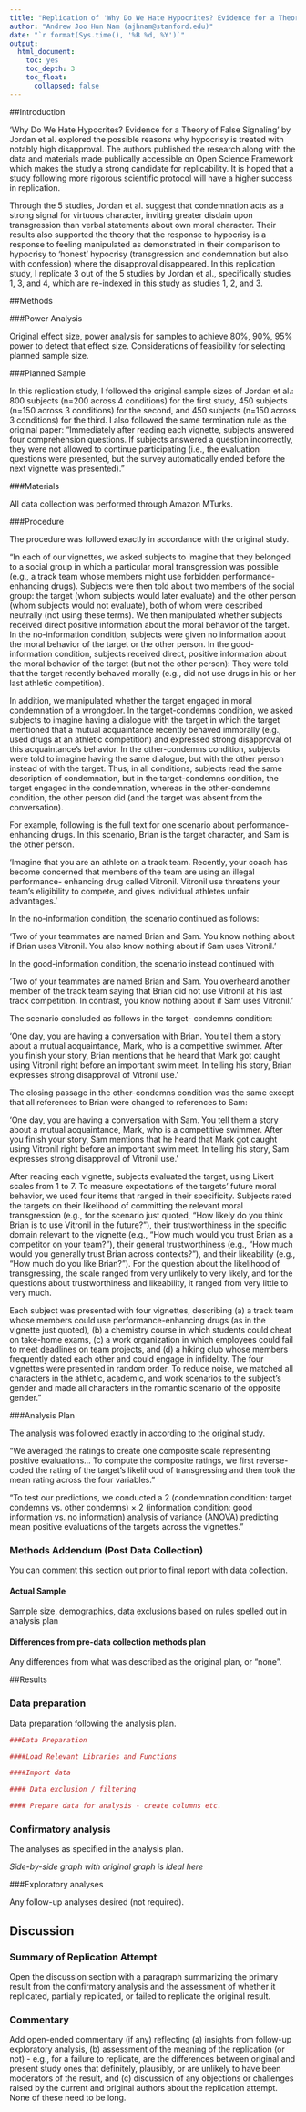 ```yaml
---
title: "Replication of 'Why Do We Hate Hypocrites? Evidence for a Theory of False Signaling' by Jillian J. Jordan et al. (2017, Psychological Science)"
author: "Andrew Joo Hun Nam (ajhnam@stanford.edu)"
date: "`r format(Sys.time(), '%B %d, %Y')`"
output:
  html_document:
    toc: yes
    toc_depth: 3
    toc_float:
      collapsed: false
---
```


<!-- Replication reports should all use this template to standardize reporting across projects.  These reports will be public supplementary materials that accompany the summary report(s) of the aggregate results. -->

##Introduction

'Why Do We Hate Hypocrites? Evidence for a Theory of False Signaling' by Jordan et al. explored the possible reasons why hypocrisy is treated with notably high disapproval. The authors published the research along with the data and materials made publically accessible on Open Science Framework which makes the study a strong candidate for replicability. It is hoped that a study following more rigorous scientific protocol will have a higher success in replication.

Through the 5 studies, Jordan et al. suggest that condemnation acts as a strong signal for virtuous character, inviting greater disdain upon transgression than verbal statements about own moral character. Their results also supported the theory that the response to hypocrisy is a response to feeling manipulated as demonstrated in their comparison to hypocrisy to 'honest' hypocrisy (transgression and condemnation but also with confession) where the disapproval disappeared. In this replication study, I replicate 3 out of the 5 studies by Jordan et al., specifically studies 1, 3, and 4, which are re-indexed in this study as studies 1, 2, and 3. 


##Methods

###Power Analysis

Original effect size, power analysis for samples to achieve 80%, 90%, 95% power to detect that effect size.  Considerations of feasibility for selecting planned sample size.

###Planned Sample

In this replication study, I followed the original sample sizes of Jordan et al.: 800 subjects (n=200 across 4 conditions) for the first study, 450 subjects (n=150 across 3 conditions) for the second, and 450 subjects (n=150 across 3 conditions) for the third. I also followed the same termination rule as the original paper: "Immediately after reading each vignette, subjects
answered four comprehension questions. If subjects answered a question incorrectly, they were not allowed to continue participating (i.e., the evaluation questions were presented, but the survey automatically ended before the next vignette was presented)."

###Materials

All data collection was performed through Amazon MTurks.

###Procedure	

The procedure was followed exactly in accordance with the original study.

"In each of our vignettes, we asked subjects to imagine that they belonged to a social group in which a particular moral transgression was possible (e.g., a track team whose members might use forbidden performance-enhancing drugs). Subjects were then told about two members of the social group: the target (whom subjects would later evaluate) and the other person (whom subjects would not evaluate), both of whom were described neutrally (not using these terms). We then manipulated whether subjects received direct positive information about the moral behavior of the target. In the no-information condition, subjects were given no information about the moral behavior of the target or the other person. In the good-information condition, subjects received direct, positive information about the moral behavior of the target (but not the other person): They were told that the target recently behaved morally (e.g., did not use drugs in his or her last athletic competition).

In addition, we manipulated whether the target engaged in moral condemnation of a wrongdoer. In the target-condemns condition, we asked subjects to imagine having a dialogue with the target in which the target mentioned that a mutual acquaintance recently behaved immorally (e.g., used drugs at an athletic competition) and expressed strong disapproval of this acquaintance’s behavior. In the other-condemns condition, subjects were told to imagine having the same dialogue, but with the other person instead of with the target. Thus, in all conditions, subjects read the same description of condemnation, but in the target-condemns condition, the target engaged in the condemnation, whereas in the other-condemns condition, the other person did (and the target was absent from the conversation).

For example, following is the full text for one scenario about performance-enhancing drugs. In this scenario, Brian is the target character, and Sam is the other person.

'Imagine that you are an athlete on a track team. Recently, your coach has become concerned that members of the team are using an illegal performance- enhancing drug called Vitronil. Vitronil use threatens your team’s eligibility to compete, and gives individual athletes unfair advantages.'

In the no-information condition, the scenario continued as follows:

'Two of your teammates are named Brian and Sam. You know nothing about if Brian uses Vitronil. You also know nothing about if Sam uses Vitronil.'

In the good-information condition, the scenario instead continued with

'Two of your teammates are named Brian and Sam. You overheard another member of the track team saying that Brian did not use Vitronil at his last track competition. In contrast, you know nothing about if Sam uses Vitronil.'

The scenario concluded as follows in the target- condemns condition:

'One day, you are having a conversation with Brian. You tell them a story about a mutual acquaintance, Mark, who is a competitive swimmer. After you finish your story, Brian mentions that he heard that Mark got caught using Vitronil right before an important swim meet. In telling his story, Brian expresses strong disapproval of Vitronil use.'

The closing passage in the other-condemns condition was the same except that all references to Brian were changed to references to Sam:

'One day, you are having a conversation with Sam. You tell them a story about a mutual acquaintance, Mark, who is a competitive swimmer. After you finish your story, Sam mentions that he heard that Mark got caught using Vitronil right before an important swim meet. In telling his story, Sam expresses strong disapproval of Vitronil use.'

After reading each vignette, subjects evaluated the target, using Likert scales from 1 to 7. To measure expectations of the targets’ future moral behavior, we used four items that ranged in their specificity. Subjects rated the targets on their likelihood of committing the relevant moral transgression (e.g., for the scenario just quoted, “How likely do you think Brian is to use Vitronil in the future?”), their trustworthiness in the specific domain relevant to the vignette (e.g., “How much would you trust Brian as a competitor on your team?”), their general trustworthiness (e.g., “How much would you generally trust Brian across contexts?”), and their likeability (e.g., “How much do you like Brian?”). For the question about the likelihood of transgressing, the scale ranged from very unlikely to very likely, and for the questions about trustworthiness and likeability, it ranged from very little to very much.

Each subject was presented with four vignettes, describing (a) a track team whose members could use performance-enhancing drugs (as in the vignette just quoted), (b) a chemistry course in which students could cheat on take-home exams, (c) a work organization in which employees could fail to meet deadlines on team projects, and (d) a hiking club whose members frequently dated each other and could engage in infidelity. The four vignettes were presented in random order. To reduce noise, we matched all characters in the athletic, academic, and work scenarios to the subject’s gender and made all characters in the romantic scenario of the opposite gender."

###Analysis Plan

The analysis was followed exactly in according to the original study. 

"We averaged the ratings to create one composite scale representing positive evaluations... To compute the composite ratings, we first reverse-coded the rating of the target’s likelihood of transgressing and then took the mean rating across the four variables."

"To test our predictions, we conducted a 2 (condemnation condition: target condemns vs. other condemns) × 2 (information condition: good information vs. no information) analysis of variance (ANOVA) predicting mean positive evaluations of the targets across the vignettes."

<!-- ###Differences from Original Study -->

<!-- Explicitly describe known differences in sample, setting, procedure, and analysis plan from original study.  The goal, of course, is to minimize those differences, but differences will inevitably occur.  Also, note whether such differences are anticipated to make a difference based on claims in the original article or subsequent published research on the conditions for obtaining the effect. -->

### Methods Addendum (Post Data Collection)

You can comment this section out prior to final report with data collection.

#### Actual Sample
  Sample size, demographics, data exclusions based on rules spelled out in analysis plan

#### Differences from pre-data collection methods plan
  Any differences from what was described as the original plan, or “none”.


##Results


### Data preparation

Data preparation following the analysis plan.
	
```r
###Data Preparation

####Load Relevant Libraries and Functions

####Import data

#### Data exclusion / filtering

#### Prepare data for analysis - create columns etc.
```

### Confirmatory analysis

The analyses as specified in the analysis plan.  

*Side-by-side graph with original graph is ideal here*

###Exploratory analyses

Any follow-up analyses desired (not required).  

## Discussion

### Summary of Replication Attempt

Open the discussion section with a paragraph summarizing the primary result from the confirmatory analysis and the assessment of whether it replicated, partially replicated, or failed to replicate the original result.  

### Commentary

Add open-ended commentary (if any) reflecting (a) insights from follow-up exploratory analysis, (b) assessment of the meaning of the replication (or not) - e.g., for a failure to replicate, are the differences between original and present study ones that definitely, plausibly, or are unlikely to have been moderators of the result, and (c) discussion of any objections or challenges raised by the current and original authors about the replication attempt.  None of these need to be long.
